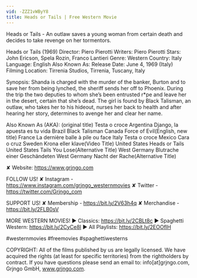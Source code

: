 ```yaml
---
vid: -ZZZ1vWByY8
title: Heads or Tails | Free Western Movie
---
```


Heads or Tails - An outlaw saves a young woman from certain death and decides to take revenge on her tormentors.

Heads or Tails (1969)
Director: Piero Pierotti
Writers: Piero Pierotti
Stars: John Ericson, Spela Rozin, Franco Lantieri
Genre: Western
Country: Italy
Language: English
Also Known As: 
Release Date: June 4, 1969 (Italy)
Filming Location: Tirrenia Studios, Tirrenia, Tuscany, Italy

Synopsis:
Shanda is charged with the murder of the banker, Burton and to save her from being lynched, the sheriff sends her off to Phoenix. During the trip the two deputies to whom she’s been entrusted r*pe and leave her in the desert, certain that she’s dead. The girl is found by Black Talisman, an outlaw, who takes her to his hideout, nurses her back to health and after hearing her story, determines to avenge her and clear her name.

Also Known As (AKA):
(original title) Testa o croce
Argentina Django, la apuesta es tu vida
Brazil Black Talisman
Canada Force of Evil(English, new title)
France La dernière balle à pile ou face
Italy Testa o croce
Mexico Cara o cruz
Sweden Krona eller klave(Video Title)
United States Heads or Tails
United States Tails You Lose(Alternative Title)
West Germany Blutrache einer Geschändeten
West Germany Nacht der Rache(Alternative Title)

✘ Website: https://www.grjngo.com

FOLLOW US!
✘ Instagram - https://www.instagram.com/grjngo_westernmovies
✘ Twitter - https://twitter.com/Grjngo_com

SUPPORT US!
✘ Membership - https://bit.ly/2V63h4q
✘ Merchandise - https://bit.ly/2FLB0sV

MORE WESTERN MOVIES! 
► Classics: https://bit.ly/2CBLt8c 
► Spaghetti Western: https://bit.ly/2CyCe8I 
► All Playlists: https://bit.ly/2EOOfIH 

#westernmovies #freemovies #spaghettiwesterns

COPYRIGHT: All of the films published by us are legally licensed. We have acquired the rights (at least for specific territories) from the rightholders by contract. If you have questions please send an email to: info[at]grjngo.com, Grjngo GmbH, www.grjngo.com.